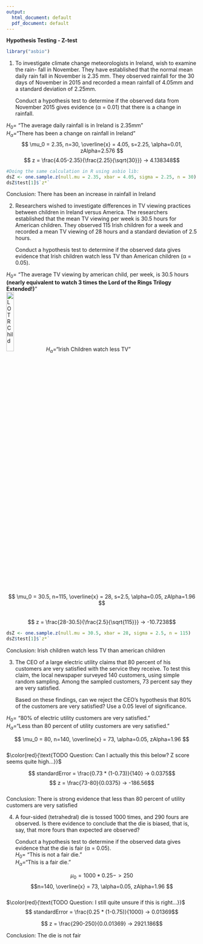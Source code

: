 ```yaml
---
output:
  html_document: default
  pdf_document: default
---
```


**Hypothesis Testing - Z-test**
```r
library("asbio")
```

1.  To investigate climate change meteorologists in Ireland, wish to examine the rain- fall in November. They have established that the normal mean daily rain fall in November is 2.35 mm. They observed rainfall for the 30 days of November in 2015 and recorded a mean rainfall of 4.05mm and a standard deviation of 2.25mm.

    Conduct a hypothesis test to determine if the observed data from November 2015
    gives evidence (α = 0.01) that there is a change in rainfall.
    
$H_0=$ "The average daily rainfall is in Ireland is 2.35mm"  
$H_\alpha=$"There has been a change on rainfall in Ireland"
$$ \mu_0 = 2.35, n=30, \overline{x} = 4.05, s=2.25, \alpha=0.01, zAlpha=2.576 $$
$$ z = \frac{4.05-2.35}{\frac{2.25}{\sqrt{30}}} -> 4.138348$$
```r
#Doing the same calculation in R using asbio lib:
dsZ <- one.sample.z(null.mu = 2.35, xbar = 4.05, sigma = 2.25, n = 30)
dsZ$test[1]$`z*`
```
Conclusion: There has been an increase in rainfall in Ireland  
  
  

2.  Researchers wished to investigate differences in TV viewing practices between
    children in Ireland versus America. The researchers established that the mean TV
    viewing per week is 30.5 hours for American children. They observed 115 Irish children for a week and recorded a mean TV viewing of 28 hours and a standard deviation of 2.5 hours.

    Conduct a hypothesis test to determine if the observed data gives evidence that Irish
    children watch less TV than American children (α = 0.05).  
    
$H_0=$ "The average TV viewing by american child, per week, is 30.5 hours **(nearly equivalent to watch 3 times the Lord of the Rings Trilogy Extended!)**"  
![LOTR Child](./lotrChildImage.jpeg){width=20%}
$H_\alpha=$"Irish Children watch less TV"  

$$ \mu_0 = 30.5, n=115, \overline{x} = 28, s=2.5, \alpha=0.05, zAlpha=1.96 $$  
$$ z = \frac{28-30.5}{\frac{2.5}{\sqrt{115}}} -> -10.7238$$  

```r

dsZ <- one.sample.z(null.mu = 30.5, xbar = 28, sigma = 2.5, n = 115)
dsZ$test[1]$`z*`
```

Conclusion: Irish children watch less TV than american children  
  

3.  The CEO of a large electric utility claims that 80 percent of his customers are very satisfied with the service they receive. To test this claim, the local newspaper surveyed 140 customers, using simple random sampling. Among the sampled customers, 73 percent say they are very satisfied.

    Based on these findings, can we reject the CEO's hypothesis that 80% of the customers are very satisfied? Use a 0.05 level of significance.

$H_0=$ "80% of electric utility customers are very satisfied."  
$H_\alpha=$"Less than 80 percent of utility customers are very satisfied."

$$ \mu_0 = 80, n=140, \overline{x} = 73, \alpha=0.05, zAlpha=1.96 $$  
$\color{red}{\text{TODO Question: Can I actually this this below? Z score seems quite high...}}$

$$ standardError = \frac{0.73 * (1-0.73)}{140} -> 0.0375$$
$$ z = \frac{73-80}{0.0375} -> -186.56$$  
Conclusion: There is strong evidence that less than 80 percent of utility customers are very satisfied  
  
  
4. A four-sided (tetrahedral) die is tossed 1000 times, and 290 fours are observed. Is there evidence to conclude that the die is biased, that is, say, that more fours than expected are observed?

    Conduct a hypothesis test to determine if the observed data gives evidence that the
    die is fair (α = 0.05).  
$H_0=$ "This is not a fair die."  
$H_\alpha=$"This is a fair die."

$$ \mu_0 = 1000*0.25-> 250$$
$$n=140, \overline{x} = 73, \alpha=0.05, zAlpha=1.96 $$  
$\color{red}{\text{TODO Question: I still quite unsure if this is right...}}$
$$ standardError = \frac{0.25 * (1-0.75)}{1000} -> 0.01369$$

$$ z = \frac{290-250}{0.0.01369} -> 2921.186$$  

Conclusion: The die is not fair
